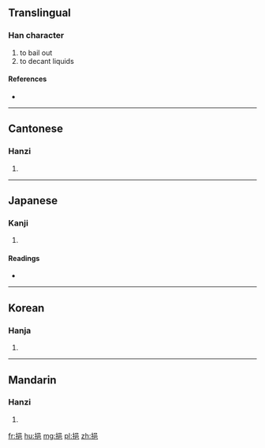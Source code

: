 ==Translingual==

===Han character===
{{Han char|rn=64|rad=手|as=07|sn=10|four=5601<sub>7</sub>|canj=手口日山 (QRAU)}}

# to bail out
# to decant liquids

====References====
* {{Han ref|kx=0432.030|dkj=12105|dj=0781.110|hdz=31883.060|uh=6339|ud=25401|bh=D1BA|bd=53690}}

----

==Cantonese==

===Hanzi===
{{yue-hanzi|jyut=|y=yap1}}

# {{defn|lang=yue|sort=手07}}

----

==Japanese==

===Kanji===
{{ja-kanji|grade=|rs=手07}}

# {{defn|lang=ja|sort=手07}}

====Readings====
* {{ja-readings|on=[[ゆう]] (yū), [[おう]] (ō)|kun=[[くむ]] (kumu)}}

----

==Korean==

===Hanja===
{{ko-hanja|hangeul=읍|eumhun=|rv=eup|mr=ŭp|y=up}}

# {{defn|lang=ko|sort=手07}}

----

==Mandarin==

===Hanzi===
{{cmn-hanzi|pin=[[yì]] ([[yi4]])|wg=i<sup>4</sup>}}

# {{defn|lang=cmn|sort=手07}}

[[fr:挹]]
[[hu:挹]]
[[mg:挹]]
[[pl:挹]]
[[zh:挹]]